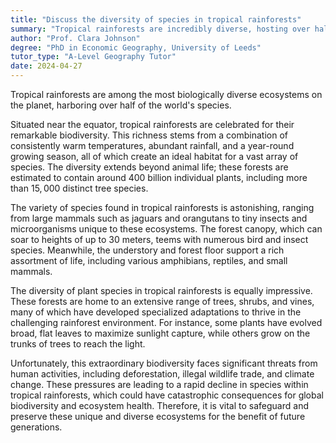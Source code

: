 ```yaml
---
title: "Discuss the diversity of species in tropical rainforests"
summary: "Tropical rainforests are incredibly diverse, hosting over half of the world's species across a variety of ecosystems."
author: "Prof. Clara Johnson"
degree: "PhD in Economic Geography, University of Leeds"
tutor_type: "A-Level Geography Tutor"
date: 2024-04-27
---
```


Tropical rainforests are among the most biologically diverse ecosystems on the planet, harboring over half of the world's species.

Situated near the equator, tropical rainforests are celebrated for their remarkable biodiversity. This richness stems from a combination of consistently warm temperatures, abundant rainfall, and a year-round growing season, all of which create an ideal habitat for a vast array of species. The diversity extends beyond animal life; these forests are estimated to contain around $400$ billion individual plants, including more than $15,000$ distinct tree species.

The variety of species found in tropical rainforests is astonishing, ranging from large mammals such as jaguars and orangutans to tiny insects and microorganisms unique to these ecosystems. The forest canopy, which can soar to heights of up to $30$ meters, teems with numerous bird and insect species. Meanwhile, the understory and forest floor support a rich assortment of life, including various amphibians, reptiles, and small mammals.

The diversity of plant species in tropical rainforests is equally impressive. These forests are home to an extensive range of trees, shrubs, and vines, many of which have developed specialized adaptations to thrive in the challenging rainforest environment. For instance, some plants have evolved broad, flat leaves to maximize sunlight capture, while others grow on the trunks of trees to reach the light.

Unfortunately, this extraordinary biodiversity faces significant threats from human activities, including deforestation, illegal wildlife trade, and climate change. These pressures are leading to a rapid decline in species within tropical rainforests, which could have catastrophic consequences for global biodiversity and ecosystem health. Therefore, it is vital to safeguard and preserve these unique and diverse ecosystems for the benefit of future generations.
    
